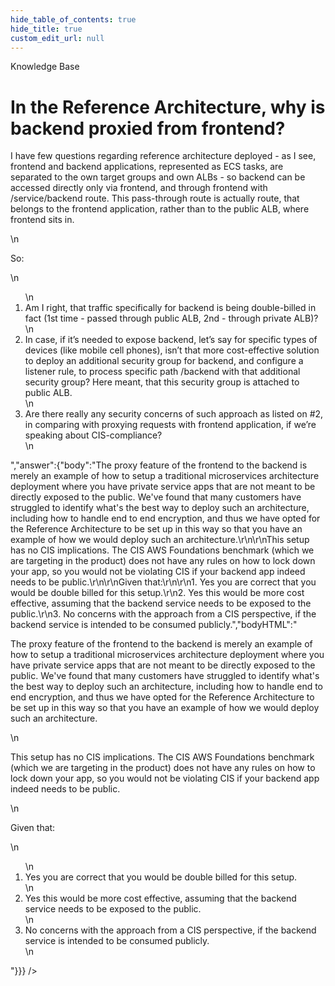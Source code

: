 ```yaml
---
hide_table_of_contents: true
hide_title: true
custom_edit_url: null
---
```



<head>
  <link rel="canonical" href="https://github.com/gruntwork-io/knowledge-base/discussions/389" />
</head>

<CenterLayout>
<span className="searchCategory">Knowledge Base</span>
<h1>In the Reference Architecture, why is backend proxied from frontend?</h1>
<GitHub discussion={{"id":"D_kwDOF8slf84APWwo","number":389,"author":{"login":"yorinasub17"},"title":"In the Reference Architecture, why is backend proxied from frontend?","body":"I have few questions regarding reference architecture deployed - as I see, frontend and backend applications, represented as ECS tasks, are separated to the own target groups and own ALBs - so backend can be accessed directly only via frontend, and through frontend with /service/backend  route. This pass-through route is actually route, that belongs to the frontend application, rather than to the public ALB, where frontend sits in.\r\n\r\nSo:\r\n1. Am I right, that traffic specifically for backend is being double-billed in fact (1st time - passed through public ALB, 2nd - through private ALB)?\r\n1. In case, if it’s needed to expose backend, let’s say for specific types of devices (like mobile cell phones), isn’t that more cost-effective solution to deploy an additional security group for backend, and configure a listener rule, to process specific path /backend  with that additional security group? Here meant, that this security group is attached to public ALB.\r\n1. Are there really any security concerns of such approach as listed on #2, in comparing with proxying requests with frontend application, if we’re speaking about CIS-compliance?","bodyHTML":"<p dir=\"auto\">I have few questions regarding reference architecture deployed - as I see, frontend and backend applications, represented as ECS tasks, are separated to the own target groups and own ALBs - so backend can be accessed directly only via frontend, and through frontend with /service/backend  route. This pass-through route is actually route, that belongs to the frontend application, rather than to the public ALB, where frontend sits in.</p>\n<p dir=\"auto\">So:</p>\n<ol dir=\"auto\">\n<li>Am I right, that traffic specifically for backend is being double-billed in fact (1st time - passed through public ALB, 2nd - through private ALB)?</li>\n<li>In case, if it’s needed to expose backend, let’s say for specific types of devices (like mobile cell phones), isn’t that more cost-effective solution to deploy an additional security group for backend, and configure a listener rule, to process specific path /backend  with that additional security group? Here meant, that this security group is attached to public ALB.</li>\n<li>Are there really any security concerns of such approach as listed on #2, in comparing with proxying requests with frontend application, if we’re speaking about CIS-compliance?</li>\n</ol>","answer":{"body":"The proxy feature of the frontend to the backend is merely an example of how to setup a traditional microservices architecture deployment where you have private service apps that are not meant to be directly exposed to the public. We've found that many customers have struggled to identify what's the best way to deploy such an architecture, including how to handle end to end encryption, and thus we have opted for the Reference Architecture to be set up in this way so that you have an example of how we would deploy such an architecture.\r\n\r\nThis setup has no CIS implications. The CIS AWS Foundations benchmark (which we are targeting in the product) does not have any rules on how to lock down your app, so you would not be violating CIS if your backend app indeed needs to be public.\r\n\r\nGiven that:\r\n\r\n1. Yes you are correct that you would be double billed for this setup.\r\n2. Yes this would be more cost effective, assuming that the backend service needs to be exposed to the public.\r\n3. No concerns with the approach from a CIS perspective, if the backend service is intended to be consumed publicly.","bodyHTML":"<p dir=\"auto\">The proxy feature of the frontend to the backend is merely an example of how to setup a traditional microservices architecture deployment where you have private service apps that are not meant to be directly exposed to the public. We've found that many customers have struggled to identify what's the best way to deploy such an architecture, including how to handle end to end encryption, and thus we have opted for the Reference Architecture to be set up in this way so that you have an example of how we would deploy such an architecture.</p>\n<p dir=\"auto\">This setup has no CIS implications. The CIS AWS Foundations benchmark (which we are targeting in the product) does not have any rules on how to lock down your app, so you would not be violating CIS if your backend app indeed needs to be public.</p>\n<p dir=\"auto\">Given that:</p>\n<ol dir=\"auto\">\n<li>Yes you are correct that you would be double billed for this setup.</li>\n<li>Yes this would be more cost effective, assuming that the backend service needs to be exposed to the public.</li>\n<li>No concerns with the approach from a CIS perspective, if the backend service is intended to be consumed publicly.</li>\n</ol>"}}} />

</CenterLayout>
  

<!-- ##DOCS-SOURCER-START
{
  "sourcePlugin": "github-discussions",
  "hash": "a7aba1a07e92b2f92341ebcae71c16de"
}
##DOCS-SOURCER-END -->
